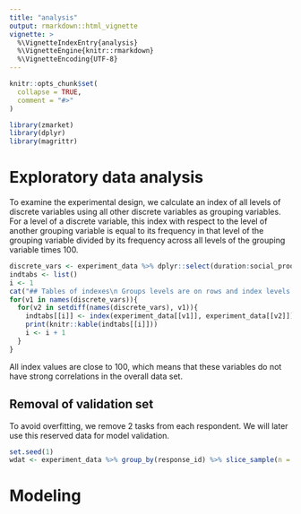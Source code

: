 ```yaml
---
title: "analysis"
output: rmarkdown::html_vignette
vignette: >
  %\VignetteIndexEntry{analysis}
  %\VignetteEngine{knitr::rmarkdown}
  %\VignetteEncoding{UTF-8}
---
```


```r
knitr::opts_chunk$set(
  collapse = TRUE,
  comment = "#>"
)
```

```r
library(zmarket)
library(dplyr)
library(magrittr)
```

# Exploratory data analysis

To examine the experimental design, we calculate an index of all levels of discrete variables using all other discrete variables as grouping variables. For a level of a discrete variable, this index with respect to the level of another grouping variable is equal to its frequency in that level of the grouping variable divided by its frequency across all levels of the grouping variable times 100.


```r
discrete_vars <- experiment_data %>% dplyr::select(duration:social_proof)
indtabs <- list()
i <- 1
cat("## Tables of indexes\n Groups levels are on rows and index levels are on columns.")
for(v1 in names(discrete_vars)){
  for(v2 in setdiff(names(discrete_vars), v1)){
    indtabs[[i]] <- index(experiment_data[[v1]], experiment_data[[v2]])
    print(knitr::kable(indtabs[[i]]))
    i <- i + 1
  }
}
```

All index values are close to 100, which means that these variables do not have strong correlations in the overall data set.

## Removal of validation set

To avoid overfitting, we remove 2 tasks from each respondent. We will later use this reserved data for model validation.

```r
set.seed(1)
wdat <- experiment_data %>% group_by(response_id) %>% slice_sample(n = 10)

```




# Modeling
